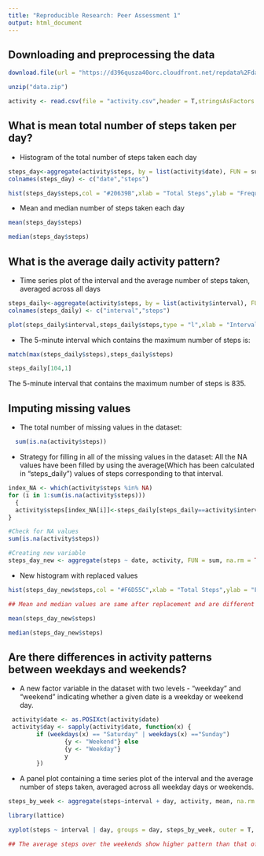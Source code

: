 ---
title: "Reproducible Research: Peer Assessment 1"
output: html_document
---



## Downloading and preprocessing the data

```{r data, echo = TRUE}
download.file(url = "https://d396qusza40orc.cloudfront.net/repdata%2Fdata%2Factivity.zip",destfile = "./data.zip",method = "curl")

unzip("data.zip")

activity <- read.csv(file = "activity.csv",header = T,stringsAsFactors = F)
```

## What is mean total number of steps taken per day?

*   Histogram of the total number of steps taken each day

```{r 2, echo=TRUE}
steps_day<-aggregate(activity$steps, by = list(activity$date), FUN = sum, na.rm = TRUE)
colnames(steps_day) <- c("date","steps")

hist(steps_day$steps,col = "#20639B",xlab = "Total Steps",ylab = "Frequency",main = "Total Number of Steps per Day")
```

*   Mean and median number of steps taken each day

```{r 3, echo=TRUE}
mean(steps_day$steps)

median(steps_day$steps)
```

## What is the average daily activity pattern?

*   Time series plot of the interval and the average number of steps taken, averaged across all days

```{r 4, echo=TRUE}
steps_daily<-aggregate(activity$steps, by = list(activity$interval), FUN = mean, na.rm = TRUE)
colnames(steps_daily) <- c("interval","steps")

plot(steps_daily$interval,steps_daily$steps,type = "l",xlab = "Interval",ylab = "Average Steps",main = "Average Steps by interval averaged over day")
```

*   The 5-minute interval which contains the maximum number of steps is:
```{r 5,echo=TRUE}
match(max(steps_daily$steps),steps_daily$steps)

steps_daily[104,1]
```
The 5-minute interval that contains the maximum number of steps is 835.


## Imputing missing values
*   The total number of missing values in the dataset:
```{r 6, echo=TRUE}
  sum(is.na(activity$steps))
```

*   Strategy for filling in all of the missing values in the dataset: All the NA values have been filled by using the average(Which has been calculated in "steps_daily") values of steps corresponding to that interval.

```{r 7,echo=TRUE,warning=F}
index_NA <- which(activity$steps %in% NA)
for (i in 1:sum(is.na(activity$steps))) 
  {
  activity$steps[index_NA[i]]<-steps_daily[steps_daily==activity$interval[index_NA[i]],2]
}

#Check for NA values
sum(is.na(activity$steps))

#Creating new variable
steps_day_new <- aggregate(steps ~ date, activity, FUN = sum, na.rm = TRUE)

```
*   New histogram with replaced values
```{r 8,echo=T}
hist(steps_day_new$steps,col = "#F6D55C",xlab = "Total Steps",ylab = "Frequency",main = "Total Number of Steps per Day")

## Mean and median values are same after replacement and are different from the values obtained in the first part.

mean(steps_day_new$steps)

median(steps_day_new$steps)
```

## Are there differences in activity patterns between weekdays and weekends?

*   A new factor variable in the dataset with two levels - "weekday" and "weekend" indicating whether a given date is a weekday or weekend day.

```{r 9, echo=T}
 activity$date <- as.POSIXct(activity$date)
 activity$day <- sapply(activity$date, function(x) {
        if (weekdays(x) == "Saturday" | weekdays(x) =="Sunday") 
                {y <- "Weekend"} else 
                {y <- "Weekday"}
                y
        })
```

*   A panel plot containing a time series plot  of the interval and the average number of steps taken, averaged across all weekday days or weekends.

``` {r 10, echo = T}
steps_by_week <- aggregate(steps~interval + day, activity, mean, na.rm = TRUE)

library(lattice)

xyplot(steps ~ interval | day, groups = day, steps_by_week, outer = T, grid = T,type="l")

## The average steps over the weekends show higher pattern than that of the weekdays.
```